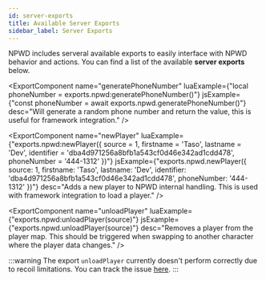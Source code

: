 ```yaml
---
id: server-exports
title: Available Server Exports
sidebar_label: Server Exports
---
```



NPWD includes serveral available exports to easily interface with
NPWD behavior and actions. You can find a list of the available **server exports** below.

<ExportComponent
    name="generatePhoneNumber"
    luaExample={"local phoneNumber = exports.npwd:generatePhoneNumber()"}
    jsExample={"const phoneNumber = await exports.npwd.generatePhoneNumber()"}
    desc="Will generate a random phone number and return the value, this is useful for framework integration."
/>

<ExportComponent
    name="newPlayer"
    luaExample={"exports.npwd:newPlayer({ source = 1, firstname = 'Taso', lastname = 'Dev', identifier = 'dba4d971256a8bfb1a543cf0d46e342ad1cdd478', phoneNumber = '444-1312' })"}
    jsExample={"exports.npwd.newPlayer({ source: 1, firstname: 'Taso', lastname: 'Dev', identifier: 'dba4d971256a8bfb1a543cf0d46e342ad1cdd478', phoneNumber: '444-1312' })"}
    desc="Adds a new player to NPWD internal handling. This is used with framework integration to load a player."
/>

<ExportComponent
    name="unloadPlayer"
    luaExample={"exports.npwd:unloadPlayer(source)"}
    jsExample={"exports.npwd.unloadPlayer(source)"}
    desc="Removes a player from the player map. This should be triggered when swapping to another character where the player data changes."
/>

:::warning
The export `unloadPlayer` currently doesn't perform correctly due to recoil limitations. You can track the issue [here](https://github.com/project-error/npwd/issues/476).
:::